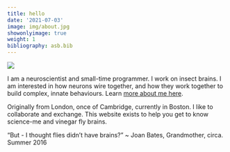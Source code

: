 ```yaml
---
title: hello
date: '2021-07-03'
image: img/about.jpg
showonlyimage: true
weight: 1
bibliography: asb.bib
---
```


<!--more-->

![](https://raw.githubusercontent.com/alexanderbates/asbates/main/static/img/about.jpg)

I am a neuroscientist and small-time programmer. I work on insect brains. I am interested in how neurons wire together, and how they work together to build complex, innate behaviours. Learn [more about me here](https://asbates/about).

Originally from London, once of Cambridge, currently in Boston. I like to collaborate and exchange. This website exists to help you get to know science-me and vinegar fly brains.

“But - I thought flies didn’t have brains?” ~ Joan Bates, Grandmother, circa. Summer 2016
